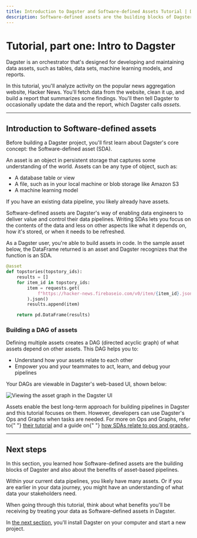 ```yaml
---
title: Introduction to Dagster and Software-defined Assets Tutorial | Dagster Docs
description: Software-defined assets are the building blocks of Dagster
---
```


# Tutorial, part one: Intro to Dagster

Dagster is an orchestrator that's designed for developing and maintaining data assets, such as tables, data sets, machine learning models, and reports.

In this tutorial, you'll analyze activity on the popular news aggregation website, Hacker News. You'll fetch data from the website, clean it up, and build a report that summarizes some findings. You'll then tell Dagster to occasionally update the data and the report, which Dagster calls _assets_.

---

## Introduction to Software-defined assets

Before building a Dagster project, you'll first learn about Dagster's core concept: the Software-defined asset (SDA).

An asset is an object in persistent storage that captures some understanding of the world. Assets can be any type of object, such as:

- A database table or view
- A file, such as in your local machine or blob storage like Amazon S3
- A machine learning model

If you have an existing data pipeline, you likely already have assets.

Software-defined assets are Dagster's way of enabling data engineers to deliver value and control their data pipelines. Writing SDAs lets you focus on the contents of the data and less on other aspects like what it depends on, how it's stored, or when it needs to be refreshed.

As a Dagster user, you're able to build assets in code. In the sample asset below, the DataFrame returned is an asset and Dagster recognizes that the function is an SDA.

```python
@asset
def topstories(topstory_ids):
    results = []
    for item_id in topstory_ids:
        item = requests.get(
            f"https://hacker-news.firebaseio.com/v0/item/{item_id}.json"
        ).json()
        results.append(item)

    return pd.DataFrame(results)
```

### Building a DAG of assets

Defining multiple assets creates a DAG (directed acyclic graph) of what assets depend on other assets. This DAG helps you to:

- Understand how your assets relate to each other
- Empower you and your teammates to act, learn, and debug your pipelines

Your DAGs are viewable in Dagster's web-based UI, shown below:

<Image
alt="Viewing the asset graph in the Dagster UI"
src="/images/tutorial/asset-graph.png"
width={302}
height={405}
/>

<Note>
  Assets enable the best long-term approach for building pipelines in Dagster
  and this tutorial focuses on them. However, developers can use Dagster's Ops
  and Graphs when tasks are needed. For more on Ops and Graphs, refer to{" "}
  <a href="/guides/dagster/intro-to-ops-jobs">their tutorial</a> and a guide on{" "}
  <a href="/guides/dagster/how-assets-relate-to-ops-and-graphs">
    how SDAs relate to ops and graphs
  </a>
  .
</Note>

---

## Next steps

In this section, you learned how Software-defined assets are the building blocks of Dagster and also about the benefits of asset-based pipelines.

Within your current data pipelines, you likely have many assets. Or if you are earlier in your data journey, you might have an understanding of what data your stakeholders need.

When going through this tutorial, think about what benefits you'll be receiving by treating your data as Software-defined assets in Dagster.

In [the next section](/tutorial/setup), you'll install Dagster on your computer and start a new project.
